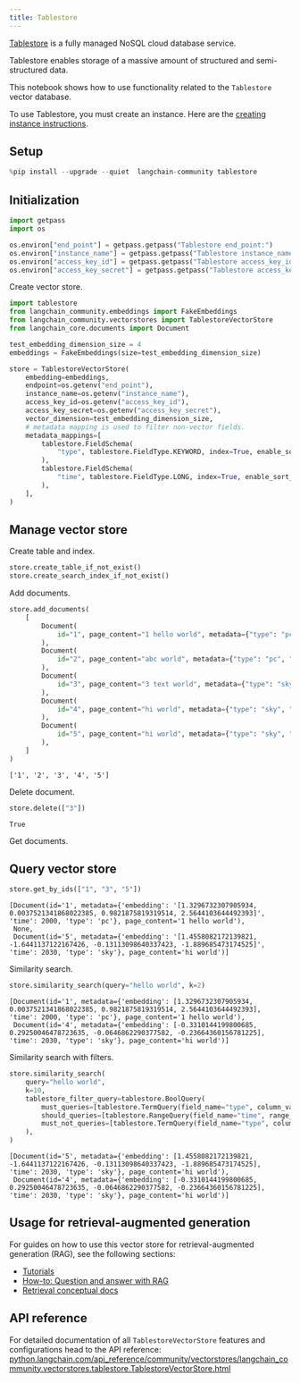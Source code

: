 ```yaml
---
title: Tablestore
---
```


[Tablestore](https://www.aliyun.com/product/ots) is a fully managed NoSQL cloud database service.

Tablestore enables storage of a massive amount of structured and semi-structured data.

This notebook shows how to use functionality related to the `Tablestore` vector database.

To use Tablestore, you must create an instance.
Here are the [creating instance instructions](https://help.aliyun.com/zh/tablestore/getting-started/manage-the-wide-column-model-in-the-tablestore-console).

## Setup

```python
%pip install --upgrade --quiet  langchain-community tablestore
```

## Initialization

```python
import getpass
import os

os.environ["end_point"] = getpass.getpass("Tablestore end_point:")
os.environ["instance_name"] = getpass.getpass("Tablestore instance_name:")
os.environ["access_key_id"] = getpass.getpass("Tablestore access_key_id:")
os.environ["access_key_secret"] = getpass.getpass("Tablestore access_key_secret:")
```

Create vector store.

```python
import tablestore
from langchain_community.embeddings import FakeEmbeddings
from langchain_community.vectorstores import TablestoreVectorStore
from langchain_core.documents import Document

test_embedding_dimension_size = 4
embeddings = FakeEmbeddings(size=test_embedding_dimension_size)

store = TablestoreVectorStore(
    embedding=embeddings,
    endpoint=os.getenv("end_point"),
    instance_name=os.getenv("instance_name"),
    access_key_id=os.getenv("access_key_id"),
    access_key_secret=os.getenv("access_key_secret"),
    vector_dimension=test_embedding_dimension_size,
    # metadata mapping is used to filter non-vector fields.
    metadata_mappings=[
        tablestore.FieldSchema(
            "type", tablestore.FieldType.KEYWORD, index=True, enable_sort_and_agg=True
        ),
        tablestore.FieldSchema(
            "time", tablestore.FieldType.LONG, index=True, enable_sort_and_agg=True
        ),
    ],
)
```

## Manage vector store

Create table and index.

```python
store.create_table_if_not_exist()
store.create_search_index_if_not_exist()
```

Add documents.

```python
store.add_documents(
    [
        Document(
            id="1", page_content="1 hello world", metadata={"type": "pc", "time": 2000}
        ),
        Document(
            id="2", page_content="abc world", metadata={"type": "pc", "time": 2009}
        ),
        Document(
            id="3", page_content="3 text world", metadata={"type": "sky", "time": 2010}
        ),
        Document(
            id="4", page_content="hi world", metadata={"type": "sky", "time": 2030}
        ),
        Document(
            id="5", page_content="hi world", metadata={"type": "sky", "time": 2030}
        ),
    ]
)
```

```output
['1', '2', '3', '4', '5']
```

Delete document.

```python
store.delete(["3"])
```

```output
True
```

Get documents.

## Query vector store

```python
store.get_by_ids(["1", "3", "5"])
```

```output
[Document(id='1', metadata={'embedding': '[1.3296732307905934, 0.0037521341868022385, 0.9821875819319514, 2.5644103644492393]', 'time': 2000, 'type': 'pc'}, page_content='1 hello world'),
 None,
 Document(id='5', metadata={'embedding': '[1.4558082172139821, -1.6441137122167426, -0.13113098640337423, -1.889685473174525]', 'time': 2030, 'type': 'sky'}, page_content='hi world')]
```

Similarity search.

```python
store.similarity_search(query="hello world", k=2)
```

```output
[Document(id='1', metadata={'embedding': [1.3296732307905934, 0.0037521341868022385, 0.9821875819319514, 2.5644103644492393], 'time': 2000, 'type': 'pc'}, page_content='1 hello world'),
 Document(id='4', metadata={'embedding': [-0.3310144199800685, 0.29250046478723635, -0.0646862290377582, -0.23664360156781225], 'time': 2030, 'type': 'sky'}, page_content='hi world')]
```

Similarity search with filters.

```python
store.similarity_search(
    query="hello world",
    k=10,
    tablestore_filter_query=tablestore.BoolQuery(
        must_queries=[tablestore.TermQuery(field_name="type", column_value="sky")],
        should_queries=[tablestore.RangeQuery(field_name="time", range_from=2020)],
        must_not_queries=[tablestore.TermQuery(field_name="type", column_value="pc")],
    ),
)
```

```output
[Document(id='5', metadata={'embedding': [1.4558082172139821, -1.6441137122167426, -0.13113098640337423, -1.889685473174525], 'time': 2030, 'type': 'sky'}, page_content='hi world'),
 Document(id='4', metadata={'embedding': [-0.3310144199800685, 0.29250046478723635, -0.0646862290377582, -0.23664360156781225], 'time': 2030, 'type': 'sky'}, page_content='hi world')]
```

## Usage for retrieval-augmented generation

For guides on how to use this vector store for retrieval-augmented generation (RAG), see the following sections:

- [Tutorials](/oss/python/tutorials/)
- [How-to: Question and answer with RAG](https://python.langchain.com/docs/how_to/#qa-with-rag)
- [Retrieval conceptual docs](https://python.langchain.com/docs/concepts/retrieval)

## API reference

For detailed documentation of all `TablestoreVectorStore` features and configurations head to the API reference:
 [python.langchain.com/api_reference/community/vectorstores/langchain_community.vectorstores.tablestore.TablestoreVectorStore.html](https://python.langchain.com/api_reference/community/vectorstores/langchain_community.vectorstores.tablestore.TablestoreVectorStore.html)
